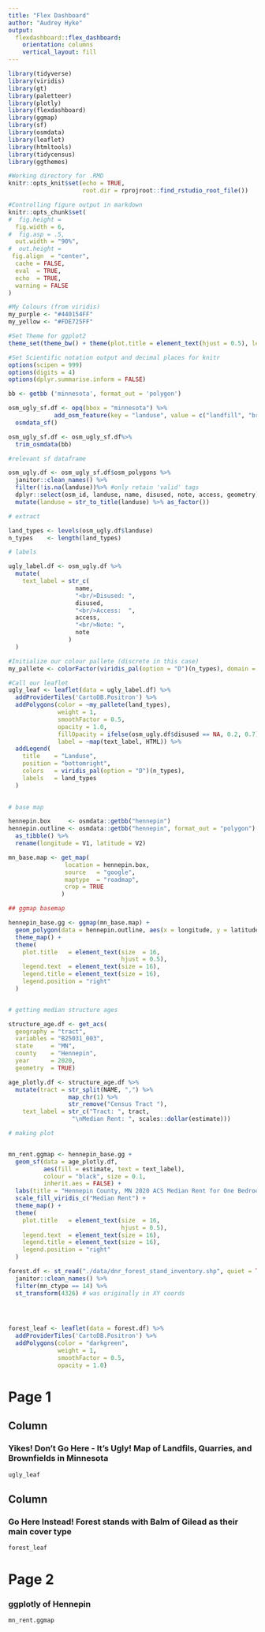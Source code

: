 ```yaml
---
title: "Flex Dashboard"
author: "Audrey Hyke"
output: 
  flexdashboard::flex_dashboard:
    orientation: columns
    vertical_layout: fill
---
```


```r
library(tidyverse)
library(viridis)
library(gt)
library(paletteer)
library(plotly)
library(flexdashboard)
library(ggmap)
library(sf)
library(osmdata)
library(leaflet)
library(htmltools)
library(tidycensus)
library(ggthemes)

#Working directory for .RMD
knitr::opts_knit$set(echo = TRUE,
                     root.dir = rprojroot::find_rstudio_root_file())

#Controlling figure output in markdown
knitr::opts_chunk$set(
#  fig.height =   
  fig.width = 6,
#  fig.asp = .5,
  out.width = "90%",
#  out.height = 
 fig.align  = "center",
  cache = FALSE,
  eval  = TRUE,
  echo  = TRUE,
  warning = FALSE
)

#My Colours (from viridis)
my_purple <- "#440154FF"
my_yellow <- "#FDE725FF"

#Set Theme for ggplot2
theme_set(theme_bw() + theme(plot.title = element_text(hjust = 0.5), legend.position = "bottom"))

#Set Scientific notation output and decimal places for knitr
options(scipen = 999)
options(digits = 4)
options(dplyr.summarise.inform = FALSE)
```



```r

bb <- getbb ('minnesota', format_out = 'polygon')

osm_ugly_sf.df <- opq(bbox = "minnesota") %>%
             add_osm_feature(key = "landuse", value = c("landfill", "brownfield", "quarry")) %>%
  osmdata_sf() 

osm_ugly_sf.df <- osm_ugly_sf.df%>% 
  trim_osmdata(bb)

#relevant sf dataframe

osm_ugly.df <- osm_ugly_sf.df$osm_polygons %>% 
  janitor::clean_names() %>%
  filter(!is.na(landuse))%>% #only retain 'valid' tags
  dplyr::select(osm_id, landuse, name, disused, note, access, geometry) %>%
  mutate(landuse = str_to_title(landuse) %>% as_factor())

# extract

land_types <- levels(osm_ugly.df$landuse)
n_types    <- length(land_types)

# labels

ugly_label.df <- osm_ugly.df %>%
  mutate(
    text_label = str_c(
                   name,
                   "<br/>Disused: ",
                   disused,
                   "<br/>Access:  ",
                   access,
                   "<br/>Note: ",
                   note
                 )
  )

#Initialize our colour pallete (discrete in this case)
my_pallete <- colorFactor(viridis_pal(option = "D")(n_types), domain = land_types)

#Call our leaflet
ugly_leaf <- leaflet(data = ugly_label.df) %>%
  addProviderTiles('CartoDB.Positron') %>%
  addPolygons(color = ~my_pallete(land_types),
              weight = 1, 
              smoothFactor = 0.5,
              opacity = 1.0, 
              fillOpacity = ifelse(osm_ugly.df$disused == NA, 0.2, 0.7),
              label = ~map(text_label, HTML)) %>% 
  addLegend(
    title    = "Landuse",
    position = "bottomright",
    colors   = viridis_pal(option = "D")(n_types),
    labels   = land_types 
  )
  
```


```r


# base map

hennepin.box     <- osmdata::getbb("hennepin")
hennepin.outline <- osmdata::getbb("hennepin", format_out = "polygon")[[1]] %>%
  as_tibble() %>%
  rename(longitude = V1, latitude = V2)

mn_base.map <- get_map(
                location = hennepin.box,
                source   = "google",
                maptype  = "roadmap",
                crop = TRUE
               )

## ggmap basemap

hennepin_base.gg <- ggmap(mn_base.map) +
  geom_polygon(data = hennepin.outline, aes(x = longitude, y = latitude), colour = "white", size = 1.2, alpha = 0.1) +
  theme_map() +
  theme(
    plot.title   = element_text(size  = 16,
                                hjust = 0.5),
    legend.text  = element_text(size = 16),
    legend.title = element_text(size = 16),
    legend.position = "right"
  )


# getting median structure ages

structure_age.df <- get_acs(
  geography = "tract",
  variables = "B25031_003",
  state     = "MN",
  county    = "Hennepin",
  year      = 2020,
  geometry  = TRUE)

age_plotly.df <- structure_age.df %>%
  mutate(tract = str_split(NAME, ",") %>%
                 map_chr(1) %>%
                 str_remove("Census Tract "),
    text_label = str_c("Tract: ", tract,
                  "\nMedian Rent: ", scales::dollar(estimate)))

# making plot


mn_rent.ggmap <- hennepin_base.gg +  
  geom_sf(data = age_plotly.df, 
          aes(fill = estimate, text = text_label),
          colour = "black", size = 0.1,
          inherit.aes = FALSE) + 
  labs(title = "Hennepin County, MN 2020 ACS Median Rent for One Bedroom") + 
  scale_fill_viridis_c("Median Rent") +
  theme_map() +
  theme(
    plot.title   = element_text(size  = 16,
                                hjust = 0.5),
    legend.text  = element_text(size = 16),
    legend.title = element_text(size = 16),
    legend.position = "right"
  )

```


```r

forest.df <- st_read("./data/dnr_forest_stand_inventory.shp", quiet = TRUE) %>%
  janitor::clean_names() %>%
  filter(mn_ctype == 14) %>%
  st_transform(4326) # was originally in XY coords


  

forest_leaf <- leaflet(data = forest.df) %>%
  addProviderTiles('CartoDB.Positron') %>%
  addPolygons(color = "darkgreen",
              weight = 1, 
              smoothFactor = 0.5,
              opacity = 1.0)


```

Page 1 {style="position:relative"}
========================================================

Column {data-width=500}
-----------------------------------------------------------------------

### Yikes! Don't Go Here - It's Ugly! Map of Landfils, Quarries, and Brownfields in Minnesota

```r
ugly_leaf
```

Column {data-width=500}
-----------------------------------------------------------------------
### Go Here Instead! Forest stands with Balm of Gilead as their main cover type


```r
forest_leaf
```

Page 2 {style="position:relative;"}
========================================================


### ggplotly of Hennepin 

```r
mn_rent.ggmap
```